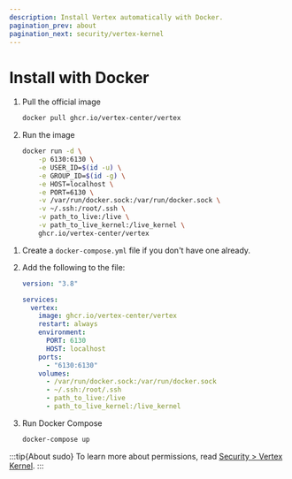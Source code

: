 ```yaml
---
description: Install Vertex automatically with Docker.
pagination_prev: about
pagination_next: security/vertex-kernel
---
```



# Install with Docker

<Tabs groupId="docker-methods">

<TabItem value="docker-cli" label="Docker CLI">

1. Pull the official image

    ```bash
    docker pull ghcr.io/vertex-center/vertex
    ```

2. Run the image

    ```bash
    docker run -d \
        -p 6130:6130 \
        -e USER_ID=$(id -u) \
        -e GROUP_ID=$(id -g) \
        -e HOST=localhost \
        -e PORT=6130 \
        -v /var/run/docker.sock:/var/run/docker.sock \
        -v ~/.ssh:/root/.ssh \
        -v path_to_live:/live \
        -v path_to_live_kernel:/live_kernel \
        ghcr.io/vertex-center/vertex
    ```

</TabItem>

<TabItem value="docker-compose" label="Docker Compose">

1. Create a `docker-compose.yml` file if you don't have one already.

2. Add the following to the file:

    ```yaml title="docker-compose.yml"
    version: "3.8"

    services:
      vertex:
        image: ghcr.io/vertex-center/vertex
        restart: always
        environment:
          PORT: 6130
          HOST: localhost
        ports:
          - "6130:6130"
        volumes:
          - /var/run/docker.sock:/var/run/docker.sock
          - ~/.ssh:/root/.ssh
          - path_to_live:/live
          - path_to_live_kernel:/live_kernel
    ```

3. Run Docker Compose

    ```bash
    docker-compose up
    ```

</TabItem>

</Tabs>

:::tip{About sudo}
To learn more about permissions, read [Security > Vertex Kernel](../security/vertex-kernel).
:::
